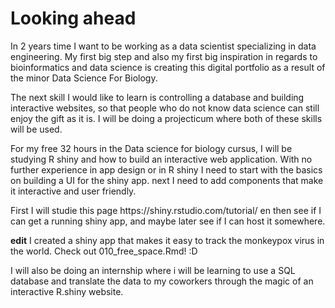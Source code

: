 # Looking ahead

 
In 2 years time I want to be working as a data scientist specializing in data engineering. My first big step and also my first big inspiration in regards to bioinformatics and data science is creating this digital portfolio as a result of the minor Data Science For Biology.

The next skill I would like to learn is controlling a database and building interactive websites, so that people who do not know data science can still enjoy the gift as it is. I will be doing a projecticum where both of these skills will be used. 

For my free 32 hours in the Data science for biology cursus, I will be studying R shiny and how to build an interactive web application. With no further experience in app design or in R shiny I need to start with the basics on building a UI for the shiny app. next I need to add components that make it interactive and user friendly.

First I will studie this page https://shiny.rstudio.com/tutorial/ en then see if I can get a running shiny app, and maybe later see if I can host it somewhere. 

**edit** I created a shiny app that makes it easy to track the monkeypox virus in the world. Check out 010_free_space.Rmd! :D

I will also be doing an internship where i will be learning to use a SQL database and translate the data to my coworkers through the magic of an interactive R.shiny website.

